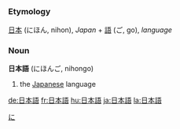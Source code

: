 =={{ja}}==
[[Category:Japanese language|に]]
===Etymology===
[[日本]] (にほん, nihon), ''Japan'' + [[語]] (ご, go), ''language''
===Noun===
'''日本語''' (にほんご, nihongo)

#the [[Japanese]] language
[[de:日本語]]
[[fr:日本語]]
[[hu:日本語]]
[[ja:日本語]]
[[la:日本語]]